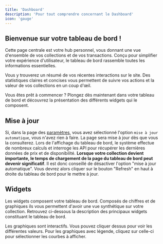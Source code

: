 ```yaml
---
title: 'Dashboard'
description: 'Pour tout comprendre concernant le Dashboard'
icon: 'gauge'
---
```


## Bienvenue sur votre tableau de bord !
Cette page centrale est votre hub personnel, vous donnant une vue d'ensemble de vos collections et de vos transactions. Conçu pour simplifier votre expérience d'utilisateur, le tableau de bord rassemble toutes les informations essentielles.

Vous y trouverez un résumé de vos récentes interactions sur le site. Des statistiques claires et concises vous permettent de suivre vos actions et la valeur de vos collections en un coup d'œil.

Vous êtes prêt à commencer ? Plongez dès maintenant dans votre tableau de bord et découvrez la présentation des différents widgets qui le composent.

## Mise à jour

Si, dans la page des [paramètres](/lg-french/settings), vous avez sélectionné l'option `mise à jour automatique`, vous n'avez rien à faire. La page sera mise à jour dès que vous la consulterez.
Lors de l'affichage du tableau de bord, le système effectue de nombreux calculs et interroge les API pour récupérer les dernières données de prix et de disponibilité. **Lorsque votre collection devient importante, le temps de chargement de la page du tableau de bord peut devenir significatif**. Il est donc conseillé de désactiver l'option "mise à jour automatique". Vous devrez alors cliquer sur le bouton "Refresh" en haut à droite du tableau de bord pour le mettre à jour.

## Widgets
Les widgets composent votre tableau de bord. Composés de chiffres et de graphiques ils vous permettent d'avoir une vue synthétique sur votre collection. Retrouvez ci-dessous la description des principaux widgets constituant le tableau de bord.

<Tip>Les graphiques sont interactifs. Vous pouvez cliquer dessus pour voir les différentes valeurs. Pour les graphiques avec légende, cliquez sur celle-ci pour sélectionner les courbes à afficher.</Tip>

<DashboardWidgets />
